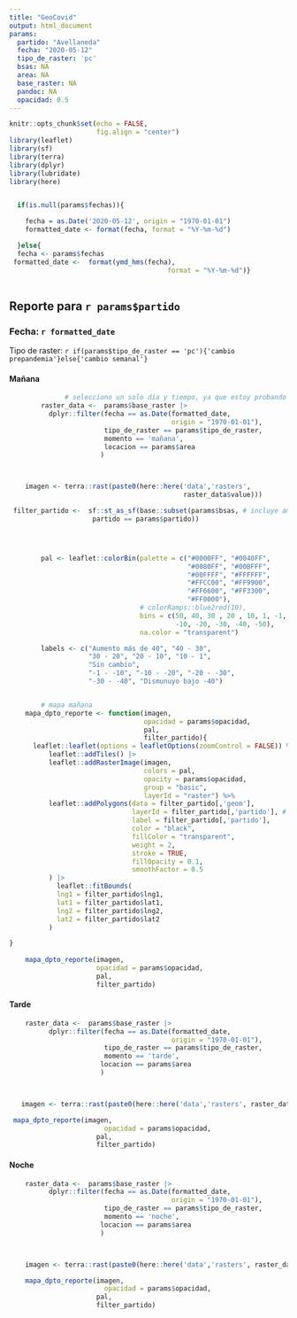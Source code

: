 ```yaml
---
title: "GeoCovid"
output: html_document
params:
  partido: "Avellaneda"
  fecha: "2020-05-12"
  tipo_de_raster: 'pc'
  bsas: NA
  area: NA
  base_raster: NA
  pandoc: NA
  opacidad: 0.5
---
```


```r
knitr::opts_chunk$set(echo = FALSE,
                      fig.align = "center")
library(leaflet)
library(sf)
library(terra)
library(dplyr)
library(lubridate)
library(here)


  if(is.null(params$fechas)){

    fecha = as.Date('2020-05-12', origin = "1970-01-01")
    formatted_date <- format(fecha, format = "%Y-%m-%d")

  }else{
  fecha <- params$fechas
 formatted_date <-  format(ymd_hms(fecha),
                                        format = "%Y-%m-%d")}
 

```

## Reporte para `r params$partido` 
### Fecha: `r formatted_date`
Tipo de raster: `r if(params$tipo_de_raster == 'pc'){'cambio prepandemia'}else{'cambio semanal'}`

#### Mañana

```r
              # selecciono un solo dia y tiempo, ya que estoy probando
        raster_data <-  params$base_raster |>
          dplyr::filter(fecha == as.Date(formatted_date,
                                         origin = "1970-01-01"),
                        tipo_de_raster == params$tipo_de_raster,
                        momento == 'mañana',
                        locacion == params$area 
                       )



    imagen <- terra::rast(paste0(here::here('data','rasters', 
                                            raster_data$value)))

 filter_partido <-  sf::st_as_sf(base::subset(params$bsas, # incluye amba
                     partido == params$partido))




        pal <- leaflet::colorBin(palette = c("#0000FF", "#0040FF",
                                             "#0080FF", "#00BFFF",
                                             "#00FFFF", "#FFFFFF",
                                             "#FFCC00", "#FF9900",
                                             "#FF6600", "#FF3300",
                                             "#FF0000"),
                                 # colorRamps::blue2red(10),
                                 bins = c(50, 40, 30 , 20 , 10, 1, -1,
                                          -10, -20, -30, -40, -50),
                                 na.color = "transparent")

        labels <- c("Aumento más de 40", "40 - 30",
                    "30 - 20", "20 - 10", "10 - 1",
                    "Sin cambio",
                    "-1 - -10", "-10 - -20", "-20 - -30",
                    "-30 - -40", "Dismunuyo bajo -40")


        # mapa mañana
    mapa_dpto_reporte <- function(imagen,
                                  opacidad = params$opacidad,
                                  pal,
                                  filter_partido){  
      leaflet::leaflet(options = leafletOptions(zoomControl = FALSE)) %>%
          leaflet::addTiles() |>
          leaflet::addRasterImage(imagen,
                                  colors = pal,
                                  opacity = params$opacidad,
                                  group = "basic",
                                  layerId = "raster") %>%
          leaflet::addPolygons(data = filter_partido[,'geom'],
                               layerId = filter_partido[,'partido'], # Importante agregar layerId
                               label = filter_partido[,'partido'],
                               color = "black",
                               fillColor = "transparent",
                               weight = 2,
                               stroke = TRUE,
                               fillOpacity = 0.1,
                               smoothFactor = 0.5
          ) |>
            leaflet::fitBounds(
            lng1 = filter_partido$lng1,
            lat1 = filter_partido$lat1,
            lng2 = filter_partido$lng2,
            lat2 = filter_partido$lat2
          )

}
       
    mapa_dpto_reporte(imagen,
                      opacidad = params$opacidad,
                      pal,
                      filter_partido)

```


#### Tarde
```r
   
    raster_data <-  params$base_raster |>
          dplyr::filter(fecha == as.Date(formatted_date,
                                         origin = "1970-01-01"),
                        tipo_de_raster == params$tipo_de_raster,
                        momento == 'tarde',
                       locacion == params$area 
                       )



   imagen <- terra::rast(paste0(here::here('data','rasters', raster_data$value)))

 mapa_dpto_reporte(imagen,
                        opacidad = params$opacidad,
                      pal,
                      filter_partido)

```

#### Noche
```r

    raster_data <-  params$base_raster |>
          dplyr::filter(fecha == as.Date(formatted_date,
                                         origin = "1970-01-01"),
                        tipo_de_raster == params$tipo_de_raster,
                        momento == 'noche',
                       locacion == params$area 
                       )



    imagen <- terra::rast(paste0(here::here('data','rasters', raster_data$value)))

    mapa_dpto_reporte(imagen,
                        opacidad = params$opacidad,
                      pal,
                      filter_partido)

```

